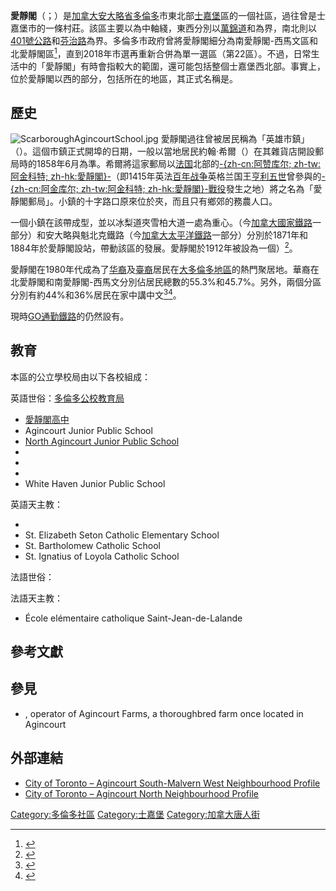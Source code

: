 {{Infobox settlement|
<!-- Name  ---------------->
| name                = 愛靜閣<br />Agincourt
| settlement_type     = 社區
| image_skyline       = Agincourt Skyline Toronto.jpg
| image_caption       = 愛靜閣雪柏東路一景
| image_map           = Agincourt map.PNG
| mapsize             = 250px
| map_caption         = 鄰近地區
| pushpin_map         = Canada Toronto
| pushpin_label_position = none
| pushpin_map_caption = 在[[多倫多|多倫多]]市內的位置
| pushpin_mapsize     = 275
| coordinates         = {{coord|43|47|33|N|79|17|02|W|region:CA-ON|notes=<ref name="CGNDB">{{cite cgndb|id= FABWE|title= Agincourt|accessdate= 2017-08-21}}</ref>|display=inline,title}}
| subdivision_type    = 國家
| subdivision_name    = {{CAN}}
| subdivision_type1   = [[加拿大行政區劃|省份]]
| subdivision_name1   = {{ON}}
| subdivision_type2   = 城市
| subdivision_name2   = {{Toronto}}
| subdivision_type3   = [[市轄區|市轄區]]
| subdivision_name3   = [[File:Flag_of_Scarborough,_Ontario.svg|25px]] [[士嘉堡|士嘉堡]]
<!-- History  ---------------->
| established_title   = 開埠
| established_date    = 1858年
| established_title1  = 併入多倫多
| established_date1   = 1998年
<!-- Politicians  ---------------->
| leader_title        = [[加拿大國會|國會議員]]
| leader_name         = [[陳聖源|陳聖源]] ([[士嘉堡北選區|士嘉堡北選區]])<br>[[葉嘉麗|葉嘉麗]] ([[士嘉堡－愛靜閣選區|士嘉堡－愛靜閣選區]])
| leader_title1       = [[安大略省省議會|省議員]]
| leader_name1        = {{tsl|en|Raymond Cho (politician)|}} ({{tsl|en|Scarborough—Rouge River|士嘉堡－紅河選區}})
| leader_title2       = [[多伦多市议会|市議員]]
| leader_name2        = {{tsl|en|Chin Lee|}} (Ward 41 {{tsl|en|Scarborough—Rouge River|士嘉堡－紅河選區}})
}}

'''愛靜閣'''（{{lang-en|Agincourt}}；{{IPAc-en|ˈ|eɪ|dʒ|ɪ|n|k|ɔː|r|t}}）是[[加拿大|加拿大]][[安大略省|安大略省]][[多倫多|多倫多]]市東北部[[士嘉堡|士嘉堡]]區的一個社區，過往曾是士嘉堡市的一條村莊。該區主要以{{link-en|雪柏路|Sheppard Avenue}}為中軸綫，東西分別以[[萬錦道|萬錦道]]和{{link-en|堅尼地道 (多倫多)|Kennedy Road (Toronto)|堅尼地道}}為界，南北則以[[安大略401號省道|401號公路]]和[[芬治路|芬治路]]為界。多倫多市政府曾將愛靜閣細分為南愛靜閣-西馬文區和北愛靜閣區<ref>{{Cite web |url=http://www.toronto.ca/demographics/profiles_map_and_index.htm |title=Toronto Neighbourhood Profiles |accessdate=2010-08-27 |archive-date=2011-06-07 |archive-url=https://web.archive.org/web/20110607015724/http://www.toronto.ca/demographics/profiles_map_and_index.htm |dead-url=no }}</ref>，直到2018年市選再重新合併為單一選區（第22區）。不過，日常生活中的「愛靜閣」有時會指較大的範圍，還可能包括整個士嘉堡西北部。事實上，位於愛靜閣以西的部分，包括{{tsl|en|Agincourt Mall|愛靜閣商場}}所在的地區，其正式名稱是{{tsl|en|Tam O'Shanter–Sullivan|}}。

==歷史==
[[File:ScarboroughAgincourtSchool.jpg|left]]
愛靜閣過往曾被居民稱為「英雄市鎮」（{{lang|en|hero town}}）。這個市鎮正式開埠的日期，一般以當地居民約翰·希爾（{{lang|en|John Hill}}）在其雜貨店開設郵局時的1858年6月為準。希爾將這家郵局以[[法国|法国]]北部的[[阿赞库尔|-{zh-cn:阿赞库尔; zh-tw:阿金科特; zh-hk:愛靜閣}-]]（即1415年英法[[百年战争|百年战争]]英格兰国王[[亨利五世_(英格兰)|亨利五世]]曾參與的[[阿金库尔战役|-{zh-cn:阿金库尔; zh-tw:阿金科特; zh-hk:愛靜閣}-戰役]]發生之地）將之名為「愛靜閣郵局」。小鎮的十字路口原來位於{{tsl|en|Midland Avenue|Midland Avenue|Midland}}夾{{tsl|en|Sheppard Avenue|Sheppard Avenue||Sheppard}}，而且只有鄉郊的務農人口。

一個小鎮在該帶成型，並以冰梨道夾雪柏大道一處為重心。{{link-en|多倫多與尼披盛鐵路|Toronto and Nipissing Railway}}（今[[加拿大國家鐵路|加拿大國家鐵路]]一部分）和安大略與魁北克鐵路（今[[加拿大太平洋鐵路|加拿大太平洋鐵路]]一部分）分別於1871年和1884年於愛靜閣設站，帶動該區的發展。愛靜閣於1912年被設為一個{{link-en|警政村落|police village}}）<ref>{{cite web |url=http://www.scarboroughhistorical.com/local_history/scarborough_community_names.htm |deadurl=yes |archive-url=https://archive.is/20080412081305/http://www.scarboroughhistorical.com/local_history/scarborough_community_names.htm |title=Scarborough Community Names |date=2008-04-12 |language=en }}</ref>。

愛靜閣在1980年代成為了[[华裔加拿大人|华裔]]及[[臺灣裔加拿大人|臺裔]]居民在[[大多倫多地區|大多倫多地區]]的熱門聚居地。華裔在北愛靜閣和南愛靜閣-西馬文分別佔居民總數的55.3%和45.7%。另外，兩個分區分別有約44%和36%居民在家中講中文<ref>{{Cite web |url=http://www.toronto.ca/demographics/cns_profiles/2006/pdf2/cpa129.pdf |title=Agincourt North (129) Social Profile #2 - Neighbourhoods Language & Ethnicity |accessdate=2010-08-27 |archive-date=2012-10-22 |archive-url=https://web.archive.org/web/20121022182633/http://www.toronto.ca/demographics/cns_profiles/2006/pdf2/cpa129.pdf |dead-url=no }}</ref><ref>{{Cite web |url=http://www.toronto.ca/demographics/cns_profiles/2006/pdf2/cpa128.pdf |title=Agincourt South-Malvern West (128) Social Profile #2 - Neighbourhoods Language & Ethnicity |accessdate=2010-08-27 |archive-date=2012-10-22 |archive-url=https://web.archive.org/web/20121022190727/http://www.toronto.ca/demographics/cns_profiles/2006/pdf2/cpa128.pdf |dead-url=no }}</ref>。

現時[[GO運輸|GO通勤鐵路]]的{{link-en|斯托夫維爾綫|Stouffville line}}仍然設有{{link-en|愛靜閣站|Agincourt GO Station}}。

==教育==
本區的公立學校局由以下各校組成：

英語世俗：[[多倫多公校教育局|多倫多公校教育局]]
* [[愛靜閣高中|愛靜閣高中]]
* Agincourt Junior Public School
* [[North_Agincourt_Junior_Public_School|North Agincourt Junior Public School]]
* {{link-en|亞厘畢·金寶書院|Albert Campbell Collegiate Institute}}
* {{link-en|亨利·克爾西初中|Henry Kelsey Senior Public School}}
* {{link-en|亞力山大·麥肯西爵士初中|Sir Alexander Mackenzie Senior Public School}}
* White Haven Junior Public School

英語天主教：{{tsl|en|Toronto Catholic District School Board|多倫多天主教教育局}}
* {{tsl|en|Francis Libermann Catholic High School|}}
* St. Elizabeth Seton Catholic Elementary School
* St. Bartholomew Catholic School
* St. Ignatius of Loyola Catholic School

法語世俗：''{{tsl|en|Conseil scolaire Viamonde|}}''

法語天主教：{{tsl|en|Conseil scolaire catholique MonAvenir|}}
* École elémentaire catholique Saint-Jean-de-Lalande

==參考文獻==
{{reflist}}

==參見==
*{{tsl|en|J. K. L. Ross|}}, operator of Agincourt Farms, a thoroughbred farm once located in Agincourt 

==外部連結==
{{Commons category|Agincourt, Toronto}}
*[http://www.toronto.ca/demographics/cns_profiles/cns128.htm City of Toronto – Agincourt South-Malvern West Neighbourhood Profile] {{Wayback|url=http://www.toronto.ca/demographics/cns_profiles/cns128.htm |date=20110607051522 }}
*[http://www.toronto.ca/demographics/cns_profiles/cns129.htm City of Toronto – Agincourt North Neighbourhood Profile] {{Wayback|url=http://www.toronto.ca/demographics/cns_profiles/cns129.htm |date=20110607051601 }}

{{Geographic Location
| title  =
| North  = [[美麗徑|美麗徑]]
| East   = {{link-en|馬文 (多倫多)|Malvern, Toronto|馬文}}
| South  = [[多實公園|多實公園]]
| Southeast = {{link-en|士嘉堡城市中心|Scarborough City Centre}}<br>{{link-en|華賓|Woburn, Toronto}}
| West   = {{link-en|愛靜閣西|Tam O'Shanter-Sullivan}}<br>{{link-en|情人區 (多倫多)|L'Amoreaux|情人區}}
| Center = 愛靜閣
}}
{{Toronto neighbourhoods}}

[[Category:多倫多社區|Category:多倫多社區]]
[[Category:士嘉堡|Category:士嘉堡]]
[[Category:加拿大唐人街|Category:加拿大唐人街]]
{{DEFAULTSORT:Agincourt}}